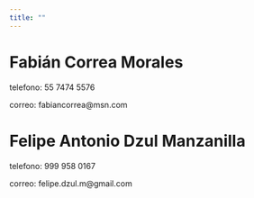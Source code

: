 ```yaml
---
title: ""
---
```


# Fabián Correa Morales

telefono: 55 7474 5576

correo: fabiancorrea\@msn.com


# Felipe Antonio Dzul Manzanilla

telefono: 999 958 0167

correo: felipe.dzul.m\@gmail.com

